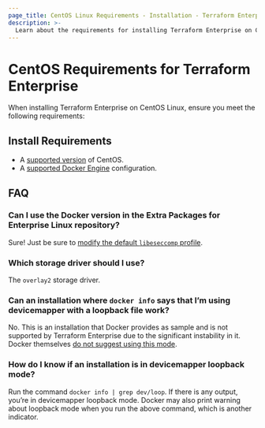 ```yaml
---
page_title: CentOS Linux Requirements - Installation - Terraform Enterprise
description: >-
  Learn about the requirements for installing Terraform Enterprise on CentOS Linux.
---
```


# CentOS Requirements for Terraform Enterprise

When installing Terraform Enterprise on CentOS Linux, ensure you meet the following requirements:

## Install Requirements

- A [supported version](/terraform/enterprise/deploy/replicated/requirements/os-specific/supported-os) of CentOS.
- A [supported Docker Engine](/terraform/enterprise/deploy/replicated/requirements/docker_engine) configuration.

## FAQ

### Can I use the Docker version in the Extra Packages for Enterprise Linux repository?

Sure! Just be sure to [modify the default `libeseccomp`
profile](/terraform/enterprise/deploy/replicated/install/pre-install-checklist#option-3-docker-engine-using-a-modified-libseccomp-profile).

### Which storage driver should I use?

The `overlay2` storage driver.

### Can an installation where `docker info` says that I’m using devicemapper with a loopback file work?

No. This is an installation that Docker provides as sample and is not supported by Terraform Enterprise due to the significant instability in it. Docker themselves [do not suggest using this mode](https://docs.docker.com/storage/storagedriver/device-mapper-driver/#configure-loop-lvm-mode-for-testing).

### How do I know if an installation is in devicemapper loopback mode?

Run the command `docker info | grep dev/loop`. If there is any output, you’re in devicemapper loopback mode. Docker may also print warning about loopback mode when you run the above command, which is another indicator.
